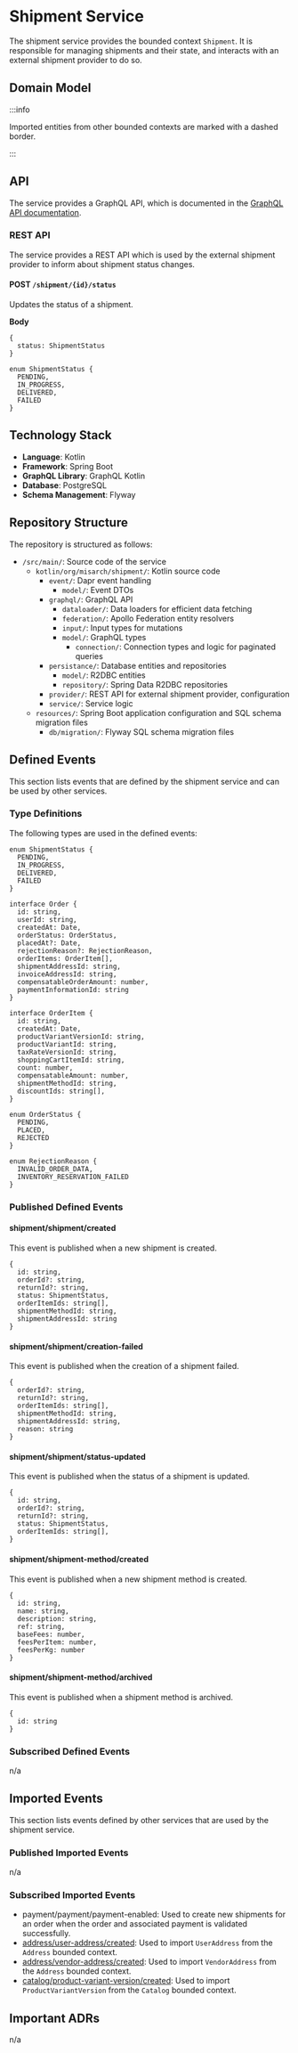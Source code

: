 
# Shipment Service

The shipment service provides the bounded context `Shipment`.
It is responsible for managing shipments and their state, and interacts with an external shipment provider to do so.

## Domain Model

<CustomImage path="/renderedDiagrams/shipmentDomainModel" width="1720" height="403.375" />

:::info

Imported entities from other bounded contexts are marked with a dashed border.

:::

## API

The service provides a GraphQL API, which is documented in the [GraphQL API documentation](/docs/graphql/shipment).

### REST API

The service provides a REST API which is used by the external shipment provider to inform about shipment status changes.

#### POST `/shipment/{id}/status`

Updates the status of a shipment.

**Body**

```tsx
{
  status: ShipmentStatus
}

enum ShipmentStatus {
  PENDING,
  IN_PROGRESS,
  DELIVERED,
  FAILED
}
```

## Technology Stack

- **Language**: Kotlin
- **Framework**: Spring Boot
- **GraphQL Library**: GraphQL Kotlin
- **Database**: PostgreSQL
- **Schema Management**: Flyway

## Repository Structure

The repository is structured as follows:

<div className="repository-structure" >

- `/src/main/`: Source code of the service
  - `kotlin/org/misarch/shipment/`: Kotlin source code
    - `event/`: Dapr event handling
      - `model/`: Event DTOs
    - `graphql/`: GraphQL API
      - `dataloader/`: Data loaders for efficient data fetching
      - `federation/`: Apollo Federation entity resolvers
      - `input/`: Input types for mutations
      - `model/`: GraphQL types
        - `connection/`: Connection types and logic for paginated queries
    - `persistance/`: Database entities and repositories
      - `model/`: R2DBC entities
      - `repository/`: Spring Data R2DBC repositories
    - `provider/`: REST API for external shipment provider, configuration
    - `service/`: Service logic
  - `resources/`: Spring Boot application configuration and SQL schema migration files
    - `db/migration/`: Flyway SQL schema migration files

</div>

## Defined Events

This section lists events that are defined by the shipment service and can be used by other services.

### Type Definitions

The following types are used in the defined events:

```tsx
enum ShipmentStatus {
  PENDING,
  IN_PROGRESS,
  DELIVERED,
  FAILED
}

interface Order {
  id: string,
  userId: string,
  createdAt: Date,
  orderStatus: OrderStatus,
  placedAt?: Date,
  rejectionReason?: RejectionReason,
  orderItems: OrderItem[],
  shipmentAddressId: string,
  invoiceAddressId: string,
  compensatableOrderAmount: number,
  paymentInformationId: string
}

interface OrderItem {
  id: string,
  createdAt: Date,
  productVariantVersionId: string,
  productVariantId: string,
  taxRateVersionId: string,
  shoppingCartItemId: string,
  count: number,
  compensatableAmount: number,
  shipmentMethodId: string,
  discountIds: string[],
}

enum OrderStatus {
  PENDING,
  PLACED,
  REJECTED
}

enum RejectionReason {
  INVALID_ORDER_DATA,
  INVENTORY_RESERVATION_FAILED
}
```

### Published Defined Events

#### shipment/shipment/created

This event is published when a new shipment is created.

```tsx
{
  id: string,
  orderId?: string,
  returnId?: string,
  status: ShipmentStatus,
  orderItemIds: string[],
  shipmentMethodId: string,
  shipmentAddressId: string
}
```

#### shipment/shipment/creation-failed

This event is published when the creation of a shipment failed.

```tsx
{
  orderId?: string,
  returnId?: string,
  orderItemIds: string[],
  shipmentMethodId: string,
  shipmentAddressId: string,
  reason: string
}
```

#### shipment/shipment/status-updated

This event is published when the status of a shipment is updated.

```tsx
{
  id: string,
  orderId?: string,
  returnId?: string,
  status: ShipmentStatus,
  orderItemIds: string[],
}
```

#### shipment/shipment-method/created

This event is published when a new shipment method is created.

```tsx
{
  id: string,
  name: string,
  description: string,
  ref: string,
  baseFees: number,
  feesPerItem: number,
  feesPerKg: number
}
```

#### shipment/shipment-method/archived

This event is published when a shipment method is archived.

```tsx
{
  id: string
}
```

### Subscribed Defined Events

n/a

## Imported Events

This section lists events defined by other services that are used by the shipment service.

### Published Imported Events

n/a

### Subscribed Imported Events

- payment/payment/payment-enabled: Used to create new shipments for an order when the order and associated payment is validated successfully.
- [address/user-address/created](/docs/docs/dev-manuals/services/address#addressuser-addresscreated): Used to import `UserAddress` from the `Address` bounded context.
- [address/vendor-address/created](/docs/docs/dev-manuals/services/address#addressvendor-addresscreated): Used to import `VendorAddress` from the `Address` bounded context.
- [catalog/product-variant-version/created](/docs/docs/dev-manuals/services/catalog#catalogproduct-variant-versioncreated): Used to import `ProductVariantVersion` from the `Catalog` bounded context.

## Important ADRs

n/a
